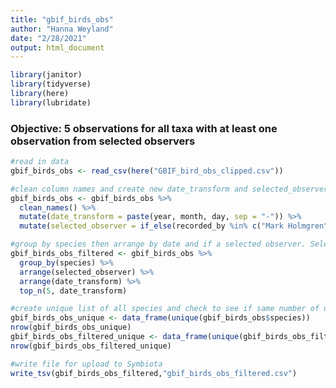 ```yaml
---
title: "gbif_birds_obs"
author: "Hanna Weyland"
date: "2/28/2021"
output: html_document
---
```


```r
library(janitor)
library(tidyverse)
library(here)
library(lubridate)

```

### Objective: 5 observations for all taxa with at least one observation from selected observers 

```r
#read in data
gbif_birds_obs <- read_csv(here("GBIF_bird_obs_clipped.csv"))

#clean column names and create new date_transform and selected_observer columns. Can add new selected observers to this list to include in the filtering.
gbif_birds_obs <- gbif_birds_obs %>%
  clean_names() %>%
  mutate(date_transform = paste(year, month, day, sep = "-")) %>%
  mutate(selected_observer = if_else(recorded_by %in% c("Mark Holmgren","Dave Comption","Nick Lethaby", "Tom Turner","Jasen Liu"), TRUE, FALSE))

```


```r
#group by species then arrange by date and if a selected observer. Select top 5 records for each species. Because they are already arranged, the ones that are from selected observers or more recent should be at the top.
gbif_birds_obs_filtered <- gbif_birds_obs %>% 
  group_by(species) %>%
  arrange(selected_observer) %>%
  arrange(date_transform) %>%
  top_n(5, date_transform)

```

```r
#create unique list of all species and check to see if same number of unique species as output
gbif_birds_obs_unique <- data_frame(unique(gbif_birds_obs$species))
nrow(gbif_birds_obs_unique)
gbif_birds_obs_filtered_unique <- data_frame(unique(gbif_birds_obs_filtered$species))
nrow(gbif_birds_obs_filtered_unique)

```

```r
#write file for upload to Symbiota
write_tsv(gbif_birds_obs_filtered,"gbif_birds_obs_filtered.csv")

```








